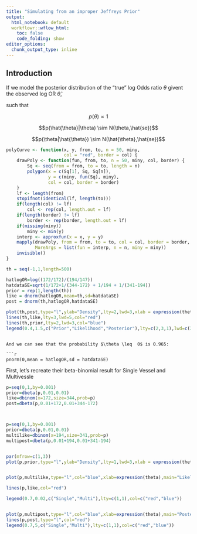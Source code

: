 ```yaml
---
title: "Simulating from an improper Jeffreys Prior"
output:
  html_notebook: default
  workflowr::wflow_html:
    toc: false
    code_folding: show
editor_options: 
  chunk_output_type: inline
---
```




## Introduction


If we model the posterior distribution of the "true" log Odds ratio $\theta$ givent the observed log OR $\hat{\theta}$, 

such that 

$$p(\theta) \propto 1$$ 

$$p(\hat{\theta}|\theta) \sim N(\theta,\hat{se})$$

$$p(\theta|\hat{\theta}) \sim N(\hat{\theta},\hat{se})$$



```r

polyCurve <- function(x, y, from, to, n = 50, miny,
                      col = "red", border = col) {
    drawPoly <- function(fun, from, to, n = 50, miny, col, border) {
        Sq <- seq(from = from, to = to, length = n)
        polygon(x = c(Sq[1], Sq, Sq[n]),
                y = c(miny, fun(Sq), miny),
                col = col, border = border)
    }
    lf <- length(from)
    stopifnot(identical(lf, length(to)))
    if(length(col) != lf)
        col <- rep(col, length.out = lf)
    if(length(border) != lf)
        border <- rep(border, length.out = lf)
    if(missing(miny))
        miny <- min(y)
    interp <- approxfun(x = x, y = y)
    mapply(drawPoly, from = from, to = to, col = col, border = border,
           MoreArgs = list(fun = interp, n = n, miny = miny))
    invisible()
}
```

```r

th = seq(-1,1,length=500)

hatlogOR=log((172/172)/(194/147))
hatdataSE=sqrt(1/172+1/(344-172) + 1/194 + 1/(341-194))
prior = rep(1,length(th))
like = dnorm(hatlogOR,mean=th,sd=hatdataSE)
post = dnorm(th,hatlogOR,hatdataSE)

plot(th,post,type="l",ylab="Density",lty=2,lwd=3,xlab = expression(theta), panel.first = polyCurve(th, like, from = 0, to = 2))
lines(th,like,lty=3,lwd=5,col="red")
lines(th,prior,lty=2,lwd=3,col="blue")
legend(0.4,1.5,c("Prior","Likelihood","Posterior"),lty=c(2,3,1),lwd=c(3,3,3),col=c("Blue","red","black"))
```


```

And we can see that the probability $\theta \leq  0$ is 0.965:

```r
pnorm(0,mean = hatlogOR,sd = hatdataSE)
```


First, let's recreate their beta-binomial result for Single Vessel and Multivessle

```r
p=seq(0,1,by=0.001)
prior=dbeta(p,0.01,0.01)
like=dbinom(x=172,size=344,prob=p)
post=dbeta(p,0.01+172,0.01+344-172)



p=seq(0,1,by=0.001)
prior=dbeta(p,0.01,0.01)
multilike=dbinom(x=194,size=341,prob=p)
multipost=dbeta(p,0.01+194,0.01+341-194)


par(mfrow=c(1,3))
plot(p,prior,type="l",ylab="Density",lty=1,lwd=3,xlab = expression(theta),main="Prior")


plot(p,multilike,type="l",col="blue",xlab=expression(theta),main="Likelihood")

lines(p,like,col="red")

legend(0.7,0.02,c("Single","Multi"),lty=c(1,1),col=c("red","blue"))


plot(p,multipost,type="l",col="blue",xlab=expression(theta),main="Posterior")
lines(p,post,type="l",col="red")
legend(0.7,5,c("Single","Multi"),lty=c(1,1),col=c("red","blue"))

```







